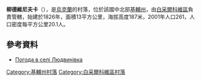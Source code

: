 {{coord|49|55|56|N|30|30|53|E|scale:30000|display=title}}

'''柳德維尼夫卡'''（{{lang-uk|Людвинівка}}），是[[烏克蘭|烏克蘭]]的村落，位於該國中北部[[基輔州|基輔州]]，由[[白采爾科維區|白采爾科維區]]負責管轄，始建於1826年，面積13平方公里，海拔高度187米，2001年人口261，人口密度每平方公里20.1人。

==參考資料==
* [http://weather.in.ua/ua/kievskaja/14211 Погода в селі Людвинівка] {{Wayback|url=http://weather.in.ua/ua/kievskaja/14211 |date=20170615203249 }}

{{DEFAULTSORT:Людвинівка}}
[[Category:基輔州村落|Category:基輔州村落]]
[[Category:白采爾科維區村落|Category:白采爾科維區村落]]


{{Kiev-geo-stub}}